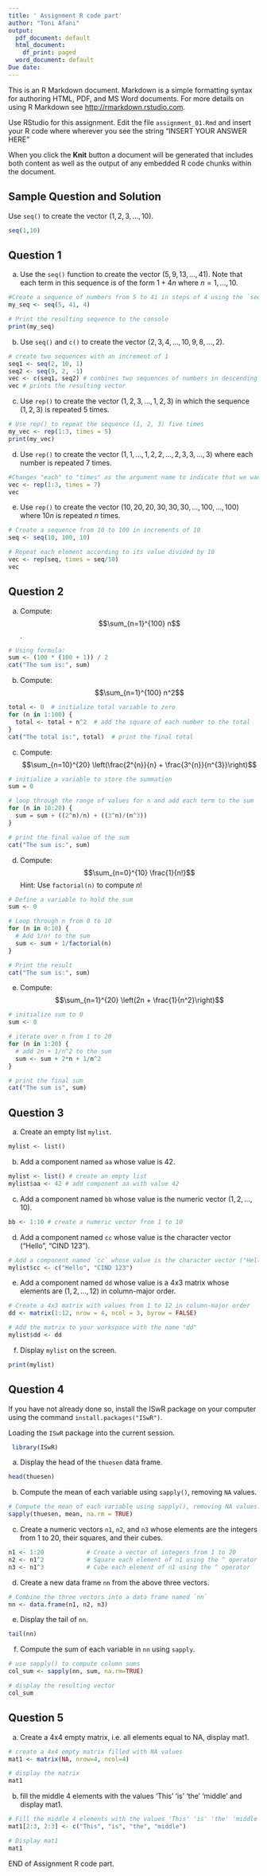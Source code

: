 ```yaml
---
title: ' Assignment R code part'
author: "Toni Afani"
output:
  pdf_document: default
  html_document:
    df_print: paged
  word_document: default
Due date: 
---
```


This is an R Markdown document. Markdown is a simple formatting syntax for authoring HTML, PDF, and MS Word documents. For more details on using R Markdown see <http://rmarkdown.rstudio.com>.

Use RStudio for this assignment. 
Edit the file `assignment_01.Rmd` and insert your R code where wherever you see the string "INSERT YOUR ANSWER HERE"

When you click the **Knit** button a document will be generated that includes both content as well as the output of any embedded R code chunks within the document. 

## Sample Question and Solution

Use `seq()` to create the vector $(1,2,3,\ldots,10)$.

```r
seq(1,10)
```

## Question 1

a) Use the `seq()` function to create the vector $(5, 9, 13, \ldots, 41)$. Note that each term in this sequence is of the form 
$1 + 4n$ where $n = 1, \ldots, 10$.
```r
#Create a sequence of numbers from 5 to 41 in steps of 4 using the `seq()` function
my_seq <- seq(5, 41, 4)

# Print the resulting sequence to the console
print(my_seq)
```

b) Use `seq()` and `c()` to create the vector $(2, 3, 4, \ldots, 10, 9, 8, \ldots, 2)$.
```r
# create two sequences with an increment of 1
seq1 <- seq(2, 10, 1)
seq2 <- seq(9, 2, -1)
vec <- c(seq1, seq2) # combines two sequences of numbers in descending order.
vec # prints the resulting vector
```


c) Use `rep()` to create the vector $(1,2,3,\dots,1,2,3)$ in which the sequence $(1,2,3)$ is repeated 5 times.
```r
# Use rep() to repeat the sequence (1, 2, 3) five times
my_vec <- rep(1:3, times = 5)
print(my_vec)
```


d) Use `rep()` to create the vector $(1,1,\ldots,1,2,2,\ldots,2,3,3,\ldots,3)$ where each number is repeated 7 times.
```r
#Changes "each" to "times" as the argument name to indicate that we want each element of 1:3 to be repeated "times" number of times.
vec <- rep(1:3, times = 7)
vec
```

e) Use `rep()` to create the vector $(10,20,20,30,30,30,\ldots,100,\ldots,100)$ where $10n$ is repeated $n$ times.
```r
# Create a sequence from 10 to 100 in increments of 10
seq <- seq(10, 100, 10)

# Repeat each element according to its value divided by 10
vec <- rep(seq, times = seq/10)
vec
```

## Question 2

a) Compute: $$\sum_{n=1}^{100} n$$.
```r
# Using formula:
sum <- (100 * (100 + 1)) / 2
cat("The sum is:", sum)
```


b) Compute: $$\sum_{n=1}^{100} n^2$$
```r
total <- 0  # initialize total variable to zero
for (n in 1:100) {
  total <- total + n^2  # add the square of each number to the total
}
cat("The total is:", total)  # print the final total
```


c) Compute: $$\sum_{n=10}^{20} \left(\frac{2^{n}}{n} + \frac{3^{n}}{n^{3}}\right)$$
```r
# initialize a variable to store the summation
sum = 0

# loop through the range of values for n and add each term to the sum
for (n in 10:20) {
  sum = sum + ((2^n)/n) + ((3^n)/(n^3))
}

# print the final value of the sum
cat("The sum is:", sum)
```


d) Compute: $$\sum_{n=0}^{10} \frac{1}{n!}$$ 
Hint: Use `factorial(n)` to compute $n!$
```r
# Define a variable to hold the sum
sum <- 0

# Loop through n from 0 to 10
for (n in 0:10) {
  # Add 1/n! to the sum
  sum <- sum + 1/factorial(n)
}

# Print the result
cat("The sum is:", sum)
```


e) Compute: $$\sum_{n=1}^{20} \left(2n + \frac{1}{n^2}\right)$$
```r
# initialize sum to 0
sum <- 0

# iterate over n from 1 to 20
for (n in 1:20) {
  # add 2n + 1/n^2 to the sum
  sum <- sum + 2*n + 1/n^2
}

# print the final sum
cat("The sum is", sum)
```


## Question 3

a) Create an empty list `mylist`.
```r
mylist <- list()
```


b) Add a component named `aa` whose value is 42.
```r
mylist <- list() # create an empty list
mylist$aa <- 42 # add component aa with value 42
```


c) Add a component named `bb` whose value is the numeric vector $(1,2,\ldots,10)$.
```r
bb <- 1:10 # create a numeric vector from 1 to 10
```

d) Add a component named `cc` whose value is the character vector ("Hello", "CIND 123").
```r
# Add a component named `cc` whose value is the character vector ("Hello", "CIND 123")
mylist$cc <- c("Hello", "CIND 123")
```


e) Add a component named `dd` whose value is a 4x3 matrix whose elements are $(1,2,\ldots,12)$ in column-major order.
```r
# Create a 4x3 matrix with values from 1 to 12 in column-major order
dd <- matrix(1:12, nrow = 4, ncol = 3, byrow = FALSE)

# Add the matrix to your workspace with the name "dd"
mylist$dd <- dd
```


f) Display `mylist` on the screen.
```r
print(mylist)
```


## Question 4

If you have not already done so, install the ISwR package on
your computer using the command `install.packages("ISwR")`.

Loading the `ISwR` package into the current session.
```r
 library(ISwR)
```

a) Display the head of the `thuesen` data frame.
```r
head(thuesen)
```


b) Compute the mean of each variable using `sapply()`, removing `NA` values.
```r
# Compute the mean of each variable using sapply(), removing NA values.
sapply(thuesen, mean, na.rm = TRUE)
```


c) Create a numeric vectors `n1`, `n2`, and `n3` whose elements are the integers from 1 to 20, their squares, and their cubes.
```r
n1 <- 1:20            # Create a vector of integers from 1 to 20
n2 <- n1^2            # Square each element of n1 using the ^ operator
n3 <- n1^3            # Cube each element of n1 using the ^ operator
```


d) Create a new data frame `nn` from the above three vectors.
```r
# Combine the three vectors into a data frame named `nn`
nn <- data.frame(n1, n2, n3)
```


e) Display the tail of `nn`.
```r
tail(nn)
```


f) Compute the sum of each variable in `nn` using `sapply`.
```r
# use sapply() to compute column sums
col_sum <- sapply(nn, sum, na.rm=TRUE)

# display the resulting vector
col_sum
```

## Question 5

a) Create a 4x4 empty matrix, i.e. all elements equal to NA, display mat1. 

```r
# create a 4x4 empty matrix filled with NA values
mat1 <- matrix(NA, nrow=4, ncol=4)

# display the matrix
mat1
```


b) fill the middle 4 elements with the values 'This' 'is' 'the' 'middle' and display mat1.
```r
# Fill the middle 4 elements with the values 'This' 'is' 'the' 'middle'.
mat1[2:3, 2:3] <- c("This", "is", "the", "middle")

# Display mat1
mat1
```


END of Assignment R code part.
